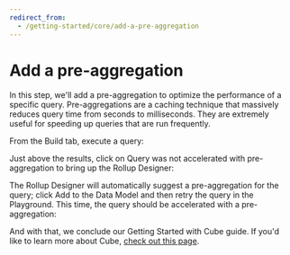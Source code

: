 ```yaml
---
redirect_from:
  - /getting-started/core/add-a-pre-aggregation
---
```


# Add a pre-aggregation

In this step, we'll add a pre-aggregation to optimize the performance of a
specific query. Pre-aggregations are a caching technique that massively reduces
query time from seconds to milliseconds. They are extremely useful for speeding
up queries that are run frequently.

From the <Btn>Build</Btn> tab, execute a query:

<Screenshot
  alt="Cube Developer Playground Screen showing query results"
  src="https://ucarecdn.com/aadc3670-10ba-42af-8f69-0f8fb5c31c2d/"
/>

Just above the results, click on <Btn>Query was not accelerated with
pre-aggregation</Btn> to bring up the Rollup Designer:

<Screenshot
  alt="Cube Developer Playground Screen showing Rollup Designer"
  src="https://ucarecdn.com/0f5c4d2a-b37a-4eb6-865d-8f1121246e96/"
/>

The Rollup Designer will automatically suggest a pre-aggregation for the query;
click <Btn>Add to the Data Model</Btn> and then retry the query in the
Playground. This time, the query should be accelerated with a pre-aggregation:

<Screenshot
  alt="Cube Developer Playground Screen querying a pre-aggregation"
  src="https://ucarecdn.com/1cf669e6-fb54-4a01-bbb5-b49943e36689/"
/>

And with that, we conclude our Getting Started with Cube guide. If you'd like to
learn more about Cube, [check out this page][next].

[next]: /product/getting-started/core/learn-more
